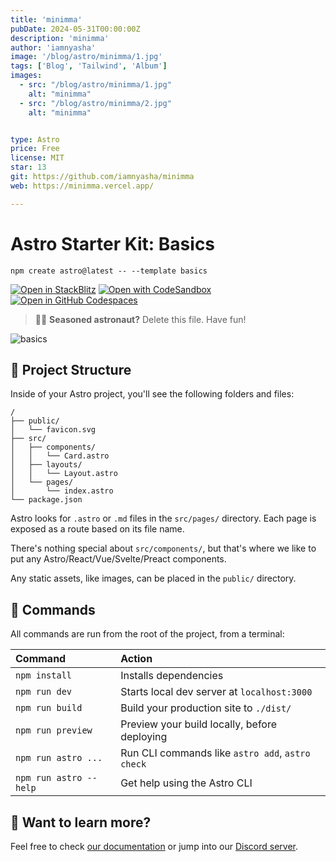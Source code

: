 ```yaml
---
title: 'minimma'
pubDate: 2024-05-31T00:00:00Z
description: 'minimma'
author: 'iamnyasha'
image: '/blog/astro/minimma/1.jpg'
tags: ['Blog', 'Tailwind', 'Album']
images:
  - src: "/blog/astro/minimma/1.jpg"
    alt: "minimma"
  - src: "/blog/astro/minimma/2.jpg"
    alt: "minimma"


type: Astro
price: Free
license: MIT
star: 13
git: https://github.com/iamnyasha/minimma
web: https://minimma.vercel.app/

---
```


# Astro Starter Kit: Basics

```
npm create astro@latest -- --template basics
```

[![Open in StackBlitz](https://developer.stackblitz.com/img/open_in_stackblitz.svg)](https://stackblitz.com/github/withastro/astro/tree/latest/examples/basics)
[![Open with CodeSandbox](https://assets.codesandbox.io/github/button-edit-lime.svg)](https://codesandbox.io/p/sandbox/github/withastro/astro/tree/latest/examples/basics)
[![Open in GitHub Codespaces](https://github.com/codespaces/badge.svg)](https://codespaces.new/withastro/astro?devcontainer_path=.devcontainer/basics/devcontainer.json)

> 🧑‍🚀 **Seasoned astronaut?** Delete this file. Have fun!

![basics](https://user-images.githubusercontent.com/4677417/186188965-73453154-fdec-4d6b-9c34-cb35c248ae5b.png)


## 🚀 Project Structure

Inside of your Astro project, you'll see the following folders and files:

```
/
├── public/
│   └── favicon.svg
├── src/
│   ├── components/
│   │   └── Card.astro
│   ├── layouts/
│   │   └── Layout.astro
│   └── pages/
│       └── index.astro
└── package.json
```

Astro looks for `.astro` or `.md` files in the `src/pages/` directory. Each page is exposed as a route based on its file name.

There's nothing special about `src/components/`, but that's where we like to put any Astro/React/Vue/Svelte/Preact components.

Any static assets, like images, can be placed in the `public/` directory.

## 🧞 Commands

All commands are run from the root of the project, from a terminal:

| Command                | Action                                           |
| :--------------------- | :----------------------------------------------- |
| `npm install`          | Installs dependencies                            |
| `npm run dev`          | Starts local dev server at `localhost:3000`      |
| `npm run build`        | Build your production site to `./dist/`          |
| `npm run preview`      | Preview your build locally, before deploying     |
| `npm run astro ...`    | Run CLI commands like `astro add`, `astro check` |
| `npm run astro --help` | Get help using the Astro CLI                     |

## 👀 Want to learn more?

Feel free to check [our documentation](https://docs.astro.build) or jump into our [Discord server](https://astro.build/chat).


